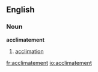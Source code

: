 ==English==

===Noun===
'''acclimatement'''

# {{rare}} [[acclimation]]

[[fr:acclimatement]]
[[io:acclimatement]]